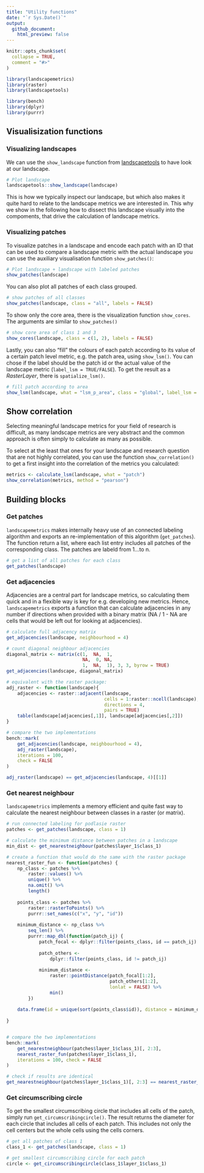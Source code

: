 ```yaml
---
title: "Utility functions"
date: "`r Sys.Date()`"
output:
  github_document:
    html_preview: false
---
```


```r
knitr::opts_chunk$set(
  collapse = TRUE,
  comment = "#>"
)
```

```r
library(landscapemetrics)
library(raster)
library(landscapetools)

library(bench)
library(dplyr)
library(purrr)
```

## Visualisization functions

### Visualizing landscapes
We can use the `show_landscape` function from [landscapetools](https://github.com/ropensci/landscapetools) to have look at our landscape.

```r
# Plot landscape
landscapetools::show_landscape(landscape) 
```

This is how we typically inspect our landscape, but which also makes it quite hard to relate to the landscape metrics we are interested in. This why we show in the following how to dissect this landscape visually into the compoments, that drive the calculation of landscape metrics.

### Visualizing patches

To visualize patches in a landscape and encode each patch with an ID that can be used to compare a landscape metric with the actual landscape you can use the auxiliary visualisation function `show_patches()`:

```r
# Plot landscape + landscape with labeled patches
show_patches(landscape) 
```

You can also plot all patches of each class grouped.

```r
# show patches of all classes
show_patches(landscape, class = "all", labels = FALSE)
```

To show only the core area, there is the visualization function `show_cores`. The arguments are similar to `show_patches()`

```r
# show core area of class 1 and 3
show_cores(landscape, class = c(1, 2), labels = FALSE)
```

Lastly, you can also "fill" the colours of each patch according to its value of a certain patch level metric, e.g. the patch area, using `show_lsm()`. You can chose if the label should be the patch id or the actual value of the landscape metric (`label_lsm = TRUE/FALSE`). To get the result as a *RasterLayer*, there is `spatialize_lsm()`.

```r
# fill patch according to area
show_lsm(landscape, what = "lsm_p_area", class = "global", label_lsm = TRUE)
```

## Show correlation

Selecting meaningful landscape metrics for your field of research is difficult, as many landscape metrics are very abstract and the common approach is often simply to calculate as many as possible.

To select at the least that ones for your landscape and research question that are not highly correlated, you can use the function `show_correlation()` to get a first insight into the correlation of the metrics you calculated:

```r
metrics <- calculate_lsm(landscape, what = "patch")
show_correlation(metrics, method = "pearson")
```

## Building blocks

### Get patches
`landscapemetrics` makes internally heavy use of an connected labeling algorithm and exports an re-implementation of this algorithm (`get_patches`). The function return a list, where each list entry includes all patches of the corresponding class. The patches are labeld from 1...to n. 

```r
# get a list of all patches for each class
get_patches(landscape)
```

### Get adjacencies
Adjacencies are a central part for landscape metrics, so calculating them quick and in a flexible way is key for e.g. developing new metrics. Hence, `landscapemetrics` exports a function that can calculate adjacencies in any number if directions when provided with a binary matrix (NA / 1 - NA are cells that would be left out for looking at adjacencies).

```r
# calculate full adjacency matrix
get_adjacencies(landscape, neighbourhood = 4)

# count diagonal neighbour adjacencies
diagonal_matrix <- matrix(c(1,  NA,  1,
                            NA,  0, NA,
                            1,  NA,  1), 3, 3, byrow = TRUE)
get_adjacencies(landscape, diagonal_matrix)

# equivalent with the raster package:
adj_raster <- function(landscape){
    adjacencies <- raster::adjacent(landscape, 
                                    cells = 1:raster::ncell(landscape), 
                                    directions = 4, 
                                    pairs = TRUE)
    table(landscape[adjacencies[,1]], landscape[adjacencies[,2]])
}

# compare the two implementations
bench::mark(
    get_adjacencies(landscape, neighbourhood = 4),
    adj_raster(landscape),
    iterations = 100, 
    check = FALSE
)

adj_raster(landscape) == get_adjacencies(landscape, 4)[[1]]
```

### Get nearest neighbour

`landscapemetrics` implements a memory efficient and quite fast way to calculate the nearest neighbour between classes in a raster (or matrix).

```r
# run connected labeling for podlasie raster
patches <- get_patches(landscape, class = 1)

# calculate the minimum distance between patches in a landscape
min_dist <- get_nearestneighbour(patches$layer_1$class_1)

# create a function that would do the same with the raster package
nearest_raster_fun <- function(patches) {
    np_class <- patches %>%
        raster::values() %>%
        unique() %>%
        na.omit() %>%
        length()
    
    points_class <- patches %>%
        raster::rasterToPoints() %>%
        purrr::set_names(c("x", "y", "id"))
    
    minimum_distance <- np_class %>%
        seq_len() %>%
        purrr::map_dbl(function(patch_ij) {
            patch_focal <- dplyr::filter(points_class, id == patch_ij)
            
            patch_others <-
                dplyr::filter(points_class, id != patch_ij)
            
            minimum_distance <-
                raster::pointDistance(patch_focal[1:2],
                                      patch_others[1:2],
                                      lonlat = FALSE) %>%
                min()
        })
    
    data.frame(id = unique(sort(points_class$id)), distance = minimum_distance)
    
}


# compare the two implementations
bench::mark(
    get_nearestneighbour(patches$layer_1$class_1)[, 2:3],
    nearest_raster_fun(patches$layer_1$class_1),
    iterations = 100, check = FALSE
)

# check if results are identical
get_nearestneighbour(patches$layer_1$class_1)[, 2:3] == nearest_raster_fun(patches$layer_1$class_1)
```

### Get circumscribing circle

To get the smallest circumscribing circle that includes all cells of the patch, simply run `get_circumscribingcircle()`. The result returns the diameter for each circle that includes all cells of each patch. This includes not only the cell centers but the whole cells using the cells corners. 

```r
# get all patches of class 1
class_1 <- get_patches(landscape, class = 1)

# get smallest circumscribing circle for each patch
circle <- get_circumscribingcircle(class_1$layer_1$class_1)
```
